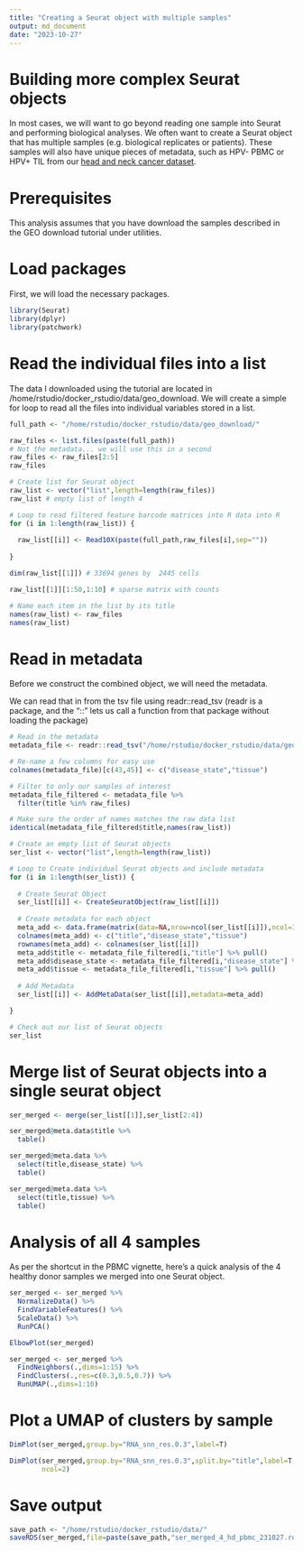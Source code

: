 ```yaml
---
title: "Creating a Seurat object with multiple samples"
output: md_document
date: "2023-10-27"
---
```


# Building more complex Seurat objects

In most cases, we will want to go beyond reading one sample into Seurat and performing biological analyses. We often want to create a Seurat object that has multiple samples (e.g. biological replicates or patients). These samples will also have unique pieces of metadata, such as HPV- PBMC or HPV+ TIL from our [head and neck cancer dataset](https://www.ncbi.nlm.nih.gov/geo/query/acc.cgi?acc=GSE139324).

# Prerequisites 

This analysis assumes that you have download the samples described in the GEO download tutorial under utilities. 

# Load packages 

First, we will load the necessary packages.

```r

library(Seurat)
library(dplyr)
library(patchwork) 

```

# Read the individual files into a list 

The data I downloaded using the tutorial are located in /home/rstudio/docker_rstudio/data/geo_download. We will create a simple for loop to read all the files into individual variables stored in a list.

```r

full_path <- "/home/rstudio/docker_rstudio/data/geo_download/"

raw_files <- list.files(paste(full_path))
# Not the metadata... we will use this in a second 
raw_files <- raw_files[2:5]
raw_files

# Create list for Seurat object
raw_list <- vector("list",length=length(raw_files))
raw_list # empty list of length 4

# Loop to read filtered feature barcode matrices into R data into R
for (i in 1:length(raw_list)) {
  
  raw_list[[i]] <- Read10X(paste(full_path,raw_files[i],sep=""))
  
}

dim(raw_list[[1]]) # 33694 genes by  2445 cells

raw_list[[1]][1:50,1:10] # sparse matrix with counts 

# Name each item in the list by its title
names(raw_list) <- raw_files
names(raw_list)

```

# Read in metadata 

Before we construct the combined object, we will need the metadata.

We can read that in from the tsv file using readr::read_tsv (readr is a package, and the "::" lets us call a function from that package without loading the package)

```r

# Read in the metadata
metadata_file <- readr::read_tsv("/home/rstudio/docker_rstudio/data/geo_download/GSE139324_metadata.tsv")

# Re-name a few columns for easy use 
colnames(metadata_file)[c(43,45)] <- c("disease_state","tissue")

# Filter to only our samples of interest
metadata_file_filtered <- metadata_file %>%
  filter(title %in% raw_files)

# Make sure the order of names matches the raw data list 
identical(metadata_file_filtered$title,names(raw_list))

# Create an empty list of Seurat objects
ser_list <- vector("list",length=length(raw_list))

# Loop to Create individual Seurat objects and include metadata 
for (i in 1:length(ser_list)) {
  
  # Create Seurat Object
  ser_list[[i]] <- CreateSeuratObject(raw_list[[i]])
  
  # Create metadata for each object
  meta_add <- data.frame(matrix(data=NA,nrow=ncol(ser_list[[i]]),ncol=3))
  colnames(meta_add) <- c("title","disease_state","tissue")
  rownames(meta_add) <- colnames(ser_list[[i]])
  meta_add$title <- metadata_file_filtered[i,"title"] %>% pull()
  meta_add$disease_state <- metadata_file_filtered[i,"disease_state"] %>% pull()
  meta_add$tissue <- metadata_file_filtered[i,"tissue"] %>% pull()
  
  # Add Metadata
  ser_list[[i]] <- AddMetaData(ser_list[[i]],metadata=meta_add)

}

# Check out our list of Seurat objects
ser_list

```

# Merge list of Seurat objects into a single seurat object 

```r

ser_merged <- merge(ser_list[[1]],ser_list[2:4])

ser_merged@meta.data$title %>%
  table()

ser_merged@meta.data %>%
  select(title,disease_state) %>%
  table()

ser_merged@meta.data %>%
  select(title,tissue) %>%
  table()

```

# Analysis of all 4 samples 

As per the shortcut in the PBMC vignette, here's a quick analysis of the 4 healthy donor samples we merged into one Seurat object.

```r

ser_merged <- ser_merged %>%
  NormalizeData() %>%
  FindVariableFeatures() %>%
  ScaleData() %>%
  RunPCA()

ElbowPlot(ser_merged)

ser_merged <- ser_merged %>%
  FindNeighbors(.,dims=1:15) %>%
  FindClusters(.,res=c(0.3,0.5,0.7)) %>% 
  RunUMAP(.,dims=1:10)

```

# Plot a UMAP of clusters by sample

```r

DimPlot(ser_merged,group.by="RNA_snn_res.0.3",label=T)

DimPlot(ser_merged,group.by="RNA_snn_res.0.3",split.by="title",label=T,
        ncol=2)

```

# Save output 

```r

save_path <- "/home/rstudio/docker_rstudio/data/"
saveRDS(ser_merged,file=paste(save_path,"ser_merged_4_hd_pbmc_231027.rds",sep=""))

```
